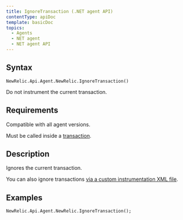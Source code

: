 ```yaml
---
title: IgnoreTransaction (.NET agent API)
contentType: apiDoc
template: basicDoc
topics:
  - Agents
  - NET agent
  - NET agent API
---
```


## Syntax

~~~
NewRelic.Api.Agent.NewRelic.IgnoreTransaction()
~~~
Do not instrument the current transaction.

## Requirements

Compatible with all agent versions.

Must be called inside a [transaction](/docs/accounts-partnerships/education/getting-started-new-relic/glossary#transaction).

## Description

Ignores the current transaction.

You can also ignore transactions [via a custom instrumentation XML file](/docs/agents/net-agent/custom-instrumentation/add-detail-transactions-xml-net#blocking-instrumentation).

## Examples

~~~
NewRelic.Api.Agent.NewRelic.IgnoreTransaction();

~~~